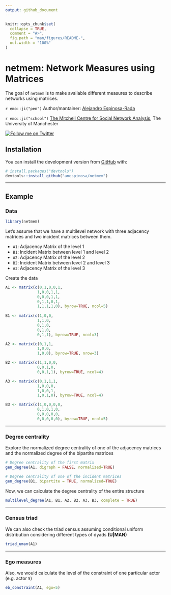 ```yaml
---
output: github_document
---
```


<!-- README.md is generated from README.Rmd. Please edit that file -->

```r
knitr::opts_chunk$set(
  collapse = TRUE,
  comment = "#>",
  fig.path = "man/figures/README-",
  out.width = "100%"
)
```

# netmem: Network Measures using Matrices

<!-- badges: start -->
<!-- badges: end -->

The goal of `netmem` is to make available different measures to describe networks using matrices.

`r emo::ji("pen")` Author/mantainer: [Alejandro Espinosa-Rada](https://www.research.manchester.ac.uk/portal/en/researchers/alejandro-espinosa(4ed72800-e02b-47a8-a958-640b6a07f563).html) 

`r emo::ji("school")` [The Mitchell Centre for Social Network Analysis](https://www.socialsciences.manchester.ac.uk/mitchell-centre/), The University of Manchester

[![Follow me on Twitter](https://img.shields.io/badge/Follow me on Twitter-9cf.svg)](https://twitter.com/aesp08)


## Installation

You can install the development version from [GitHub](https://github.com/) with:

``` r
# install.packages("devtools")
devtools::install_github("anespinosa/netmem")
```

-----

## Example

### Data

```r
library(netmem)
```

<div class="alert alert-info">
Let's assume that we have a multilevel network with three adjacency matrices and two incident matrices between them.

- `A1`: Adjacency Matrix of the level 1
- `B1`: Incident Matrix between level 1 and level 2
- `A2`: Adjacency Matrix of the level 2
- `B2`: Incident Matrix between level 2 and level 3
- `A3`: Adjacency Matrix of the level 3
</div>

Create the data
```r
A1 <- matrix(c(0,1,0,0,1,
              1,0,0,1,1,
              0,0,0,1,1,
              0,1,1,0,1,
              1,1,1,1,0), byrow=TRUE, ncol=5)
              
B1 <- matrix(c(1,0,0,
              1,1,0,
              0,1,0,
              0,1,0,
              0,1,1), byrow=TRUE, ncol=3)

A2 <- matrix(c(0,1,1,
              1,0,0,
              1,0,0), byrow=TRUE, nrow=3)

B2 <- matrix(c(1,1,0,0,
              0,0,1,0,
              0,0,1,1), byrow=TRUE, ncol=4)

A3 <- matrix(c(0,1,1,1,
              1,0,0,0,
              1,0,0,1,
              1,0,1,0), byrow=TRUE, ncol=4)

B3 <- matrix(c(1,0,0,0,0,
              0,1,0,1,0,
              0,0,0,0,0,
              0,0,0,0,0), byrow=TRUE, ncol=5)

```

-----

### Degree centrality

Explore the normalized degree centrality of one of the adjacency matrices and the normalized degree of the bipartite matrices
```r
# Degree centrality of the first matrix
gen_degree(A1, digraph = FALSE, normalized=TRUE)

# Degree centrality of one of the incident matrices
gen_degree(B1, bipartite = TRUE, normalized=TRUE)

```

Now, we can calculate the degree centrality of the entire structure
```r
multilevel_degree(A1, B1, A2, B2, A3, B3, complete = TRUE)
```

-----

### Census triad

We can also check the triad census assuming conditional uniform distribution considering different types of dyads **(U|MAN)**
```r
triad_uman(A1)
```

-----

### Ego measures

Also, we would calculate the level of the constraint of one particular actor (e.g. actor `5`) 
```r
eb_constraint(A1, ego=5)
```



